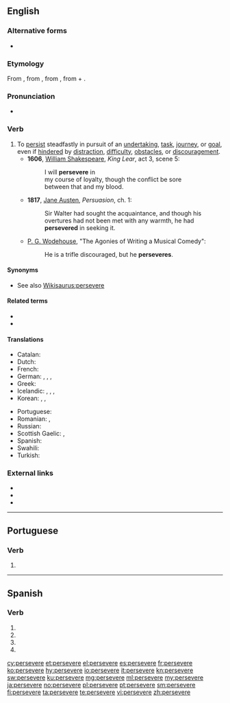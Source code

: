 ==English==

===Alternative forms===
* {{l|en|perservere}}

===Etymology===
From {{etyl|fro|en}} {{m|fro|perseverer}}, from {{etyl|la|en}} {{m|la|perseverare||to continue steadfastly, persist, persevere}}, from {{m|la|perseverus||very strict or earnest}}, from {{m|la|per||through}} + {{m|la|severus||strict, earnest}}.

===Pronunciation===
* {{rhymes|ɪə(ɹ)|lang=en}}

===Verb===
{{en-verb|persever}}

# To [[persist]] steadfastly in pursuit of an [[undertaking]], [[task]], [[journey]], or [[goal]], even if [[hinder]]ed by [[distraction]], [[difficulty]], [[obstacle]]s, or [[discouragement]].
#* '''1606''', [[w:William Shakespeare|William Shakespeare]], ''King Lear'', act 3, scene 5:
#*: I will '''persevere''' in
#*: my course of loyalty, though the conflict be sore
#*: between that and my blood.
#* '''1817''', [[w:Jane Austen|Jane Austen]], ''Persuasion'', ch. 1:
#*: Sir Walter had sought the acquaintance, and though his overtures had not been met with any warmth, he had '''persevered''' in seeking it.
#* {{circa|1918}} [[w:P. G. Wodehouse|P. G. Wodehouse]], "The Agonies of Writing a Musical Comedy":
#*: He is a trifle discouraged, but he '''perseveres'''.

====Synonyms====
* See also [[Wikisaurus:persevere]]

====Related terms====
* {{l|en|perseverance}}
* {{l|en|perseverant}}

====Translations====
{{trans-top|To persist steadfastly}}
* Catalan: {{t+|ca|perseverar}}
* Dutch: {{t+|nl|handhaven}}
* French: {{t+|fr|persévérer}}
* German: {{t|de|ausdauern}}, {{t|de|ausharren}}, {{t+|de|beharren}}, {{t+|de|durchhalten}}
* Greek: {{t+|el|αντέχω}}
* Icelandic: {{t|is|halda ótrauður áfram}}, {{t|is|seiglast við}}, {{t|is|láta ekki deigan síga}}, {{t|is|láta engan bilbug á sér finna}}
* Korean: {{t+|ko|견디다|tr=gyeondida}}, {{t+|ko|계속하다|tr=[[繼續]]하다, gyesokada}}, {{t|ko|꿋꿋하다|tr=kkutkkutada}}
{{trans-mid}}
* Portuguese: {{t+|pt|perseverar}}
* Romanian: {{t+|ro|persevera}}, {{t+|ro|stărui}}
* Russian: {{t+|ru|добива́ться}}
* Scottish Gaelic: {{t|gd|lean air}}, {{t|gd|cum ri}}
* Spanish: {{t+|es|perseverar}}
* Swahili: {{t|sw|dumu|alt=kudumu}}
* Turkish: {{t+|tr|sebat etmek}}
{{trans-bottom}}

===External links===
* {{R:Webster 1913}}
* {{R:Century 1911}}
* {{R:OneLook}}

----

==Portuguese==

===Verb===
{{pt-verb-form}}

# {{pt-verb-form-of|perseverar}}

----

==Spanish==

===Verb===
{{es-verb-form}}

# {{es-verb form of|ending=ar|mood=imperative|pers=2|formal=yes|number=singular|perseverar}}
# {{es-verb form of|ending=ar|mood=subjunctive|tense=present|pers=1|number=singular|perseverar}}
# {{es-verb form of|ending=ar|mood=subjunctive|tense=present|pers=2|formal=yes|number=singular|perseverar}}
# {{es-verb form of|ending=ar|mood=subjunctive|tense=present|pers=3|number=singular|perseverar}}

[[cy:persevere]]
[[et:persevere]]
[[el:persevere]]
[[es:persevere]]
[[fr:persevere]]
[[ko:persevere]]
[[hy:persevere]]
[[io:persevere]]
[[it:persevere]]
[[kn:persevere]]
[[sw:persevere]]
[[ku:persevere]]
[[mg:persevere]]
[[ml:persevere]]
[[my:persevere]]
[[ja:persevere]]
[[no:persevere]]
[[pl:persevere]]
[[pt:persevere]]
[[sm:persevere]]
[[fi:persevere]]
[[ta:persevere]]
[[te:persevere]]
[[vi:persevere]]
[[zh:persevere]]